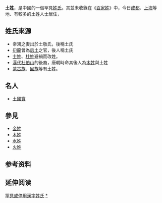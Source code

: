 {{expand|time=2015-09-29T11:05:12+00:00}}
{{unreferenced|time=2015-09-29T11:05:12+00:00}}
'''土姓'''，是中國的一個罕見[[姓氏|姓氏]]。其並未收錄在《[[百家姓|百家姓]]》中，今日[[成都|成都]]、[[上海|上海]]等地、有較多的土姓人士居住，

== 姓氏來源 ==
* 帝鴻之妻出於土敬氏，後稱土氏
* [[句龍|句龍]]曾為[[后土|后土]]之官，後人稱土氏
* [[士姓|士姓]]、[[杜姓|杜姓]]避禍而改姓。
* [[漢代|漢代]][[杜伯山|杜伯山]]的後裔，唐朝時命其後人為[[木姓|木姓]]與土姓
* [[蒙古族|蒙古族]]、[[回族|回族]]等有土姓。

== 名人 ==
* [[土國寶|土國寶]]

== 參見 ==
* [[金姓|金姓]]
* [[木姓|木姓]]
* [[水姓|水姓]]
* [[火姓|火姓]]

== 参考资料 ==
{{reflist}}

== 延伸阅读 ==
{{Wikisource further reading}}

[[Category:罕見或停用漢姓|罕見或停用漢字姓氏]]
[[Category:土姓|*]]